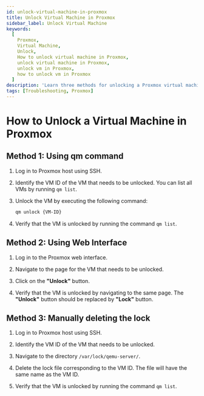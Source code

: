 ```yaml
---
id: unlock-virtual-machine-in-proxmox
title: Unlock Virtual Machine in Proxmox
sidebar_label: Unlock Virtual Machine
keywords:
  [
    Proxmox,
    Virtual Machine,
    Unlock,
    How to unlock virtual machine in Proxmox,
    unlock virtual machine in Proxmox,
    unlock vm in Proxmox,
    how to unlock vm in Proxmox
  ]
description: 'Learn three methods for unlocking a Proxmox virtual machine, including using the qm command, the web interface, and manually deleting the lock file.'
tags: [Troubleshooting, Proxmox]
---
```


# How to Unlock a Virtual Machine in Proxmox

## Method 1: Using qm command

1. Log in to Proxmox host using SSH.

2. Identify the VM ID of the VM that needs to be unlocked. You can list all VMs by running `qm list`.

3. Unlock the VM by executing the following command:

    ```bash
    qm unlock {VM-ID}
    ```

4. Verify that the VM is unlocked by running the command `qm list`.

## Method 2: Using Web Interface

1. Log in to the Proxmox web interface.

2. Navigate to the page for the VM that needs to be unlocked.

3. Click on the <b>"Unlock"</b> button.

4. Verify that the VM is unlocked by navigating to the same page. The <b>"Unlock"</b> button should be replaced by <b>"Lock"</b> button.

## Method 3: Manually deleting the lock

1. Log in to Proxmox host using SSH.

2. Identify the VM ID of the VM that needs to be unlocked.

3. Navigate to the directory `/var/lock/qemu-server/`.

4. Delete the lock file corresponding to the VM ID. The file will have the same name as the VM ID.

5. Verify that the VM is unlocked by running the command `qm list`.
